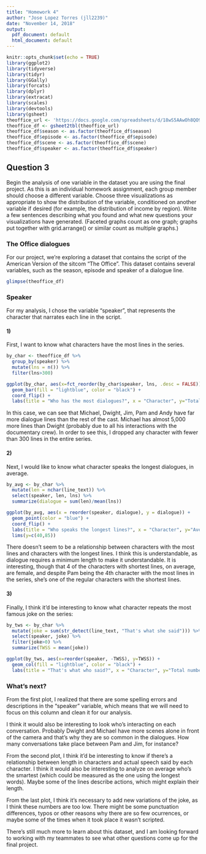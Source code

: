 ```yaml
---
title: "Homework 4"
author: "Jose Lopez Torres (jll2239)"
date: "November 14, 2018"
output:
  pdf_document: default
  html_document: default
---
```


```r
knitr::opts_chunk$set(echo = TRUE)
library(ggplot2)
library(tidyverse)
library(tidyr)
library(GGally)
library(forcats)
library(dplyr)
library(extracat)
library(scales)
library(devtools)
library(gsheet)
theoffice_url <- 'https://docs.google.com/spreadsheets/d/18wS5AAwOh8QO95RwHLS95POmSNKA2jjzdt0phrxeAE0/edit#gid=747974534'
theoffice_df <- gsheet2tbl(theoffice_url)
theoffice_df$season <- as.factor(theoffice_df$season)
theoffice_df$episode <- as.factor(theoffice_df$episode)
theoffice_df$scene <- as.factor(theoffice_df$scene)
theoffice_df$speaker <- as.factor(theoffice_df$speaker)
```

## Question 3

Begin the analysis of one variable in the dataset you are using the final project. As this is an individual homework assignment, each group member should choose a different variable. Choose three visualizations as appropriate to show the distribution of the variable, conditioned on another variable if desired (for example, the distribution of income by region).  Write a few sentences describing what you found and what new questions your visualizations have generated. (Faceted graphs count as one graph; graphs put together with grid.arrange() or similar count as multiple graphs.)

### The Office dialogues

For our project, we're exploring a dataset that contains the script of the American Version of the sitcom "The Office". This dataset contains several variables, such as the season, episode and speaker of a dialogue line.

```r
glimpse(theoffice_df)
```

### Speaker

For my analysis, I chose the variable "speaker", that represents the character that narrates each line in the script.

#### 1)

First, I want to know what characters have the most lines in the series.

```r

by_char <- theoffice_df %>% 
  group_by(speaker) %>% 
  mutate(lns = n()) %>% 
  filter(lns>300)

ggplot(by_char, aes(x=fct_reorder(by_char$speaker, lns, .desc = FALSE)), stat = "count") + 
  geom_bar(fill = "lightblue", color = "black") + 
  coord_flip() + 
  labs(title = "Who has the most dialogues?", x = "Character", y="Total number of lines")

```

In this case, we can see that Michael, Dwight, Jim, Pam and Andy have far more dialogue lines than the rest of the cast. Michael has almost 5,000 more lines than Dwight (probably due to all his interactions with the documentary crew). In order to see this, I dropped any character with fewer than 300 lines in the entire series.

#### 2)

Next, I would like to know what character speaks the longest dialogues, in average.

```r

by_avg <- by_char %>% 
  mutate(len = nchar(line_text)) %>% 
  select(speaker, len, lns) %>% 
  summarize(dialogue = sum(len)/mean(lns))

ggplot(by_avg, aes(x = reorder(speaker, dialogue), y = dialogue)) + 
  geom_point(color = "blue") + 
  coord_flip() + 
  labs(title = "Who speaks the longest lines?", x = "Character", y="Average characters per line of speech") + 
  lims(y=c(40,85))

```

There doesn't seem to be a relationship between characters with the most lines and characters with the longest lines. I think this is understandable, as dialogue requires a minimum length to make it understandable. It is interesting, though that 4 of the characters with shortest lines, on average, are female, and despite Pam being the 4th character with the most lines in the series, she's one of the regular characters with the shortest lines.

#### 3)

Finally, I think it'd be interesting to know what character repeats the most famous joke on the series:

```r

by_tws <- by_char %>% 
  mutate(joke = sum(str_detect(line_text, "That's what she said"))) %>% 
  select(speaker, joke) %>%
  filter(joke>0) %>%
  summarize(TWSS = mean(joke))

ggplot(by_tws, aes(x=reorder(speaker, -TWSS), y=TWSS)) +
  geom_col(fill = "lightblue", color = "black") + 
  labs(title = "That's what who said?", x = "Character", y="Total number of times")

```



### What's next?

From the first plot, I realized that there are some spelling errors and descriptions in the "speaker" variable, which means that we will need to focus on this column and clean it for our analysis.

I think it would also be interesting to look who's interacting on each conversation. Probably Dwight and Michael have more scenes alone in front of the camera and that's why they are so common in the dialogues. How many conversations take place between Pam and Jim, for instance?

From the second plot, I think it'd be interesting to know if there's a relationship between length in characters and actual speech said by each character. I think it would also be interesting to analyze on average who's the smartest (which could be measured as the one using the longest words). Maybe some of the lines describe actions, which might explain their length.

From the last plot, I think it's necessary to add new variations of the joke, as I think these numbers are too low. There might be some punctuation differences, typos or other reasons why there are so few ocurrences, or maybe some of the times when it took place it wasn't scripted.

There's still much more to learn about this dataset, and I am looking forward to working with my teammates to see what other questions come up for the final project.

